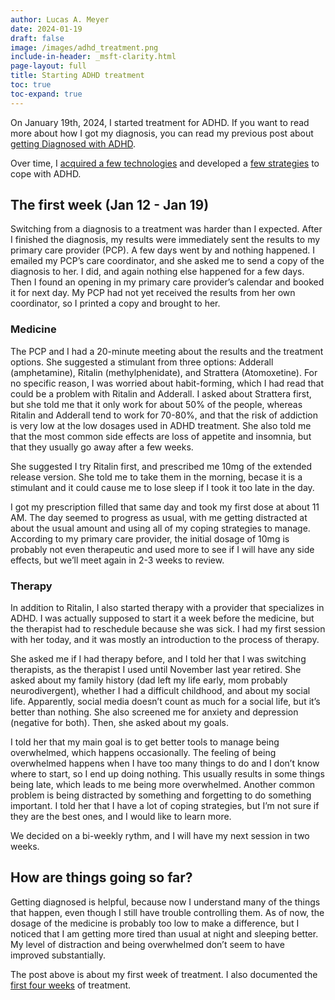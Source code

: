 ```yaml
---
author: Lucas A. Meyer
date: 2024-01-19
draft: false
image: /images/adhd_treatment.png
include-in-header: _msft-clarity.html
page-layout: full
title: Starting ADHD treatment
toc: true
toc-expand: true
---
```

<article data-clarity-region="article">

On January 19th, 2024, I started treatment for ADHD. If you want to read more about how I got my diagnosis, you can read my previous post about [getting Diagnosed with ADHD](/posts/2024-01-04-adhd.qmd).

Over time, I [acquired a few technologies](2024-02-02-adhd-coping-technologies.qmd) and developed a [few strategies](2024-02-03-adhd-coping-strategies.qmd) to cope with ADHD.

## The first week (Jan 12 - Jan 19)

Switching from a diagnosis to a treatment was harder than I expected. After I finished the diagnosis, my results were immediately sent the results to my primary care provider (PCP). A few days went by and nothing happened. I emailed my PCP's care coordinator, and she asked me to send a copy of the diagnosis to her. I did, and again nothing else happened for a few days. Then I found an opening in my primary care provider's calendar and booked it for next day. My PCP had not yet received the results from her own coordinator, so I printed a copy and brought to her. 

### Medicine

The PCP and I had a 20-minute meeting about the results and the treatment options. She suggested a stimulant from three options: Adderall (amphetamine), Ritalin (methylphenidate), and Strattera (Atomoxetine). For no specific reason, I was worried about habit-forming, which I had read that could be a problem with Ritalin and Adderall. I asked about Strattera first, but she told me that it only work for about 50% of the people, whereas Ritalin and Adderall tend to work for 70-80%, and that the risk of addiction is very low at the low dosages used in ADHD treatment. She also told me that the most common side effects are loss of appetite and insomnia, but that they usually go away after a few weeks. 

She suggested I try Ritalin first, and prescribed me 10mg of the extended release version. She told me to take them in the morning, becase it is a stimulant and it could cause me to lose sleep if I took it too late in the day. 

I got my prescription filled that same day and took my first dose at about 11 AM. The day seemed to progress as usual, with me getting distracted at about the usual amount and using all of my coping strategies to manage. According to my primary care provider, the initial dosage of 10mg is probably not even therapeutic and used more to see if I will have any side effects, but we'll meet again in 2-3 weeks to review. 

### Therapy

In addition to Ritalin, I also started therapy with a provider that specializes in ADHD. I was actually supposed to start it a week before the medicine, but the therapist had to reschedule because she was sick. I had my first session with her today, and it was mostly an introduction to the process of therapy.

She asked me if I had therapy before, and I told her that I was switching therapists, as the therapist I used until November last year retired. She asked about my family history (dad left my life early, mom probably neurodivergent), whether I had a difficult childhood, and about my social life. Apparently, social media doesn't count as much for a social life, but it's better than nothing. She also screened me for anxiety and depression (negative for both). Then, she asked about my goals.

I told her that my main goal is to get better tools to manage being overwhelmed, which happens occasionally. The feeling of being overwhelmed happens when I have too many things to do and I don't know where to start, so I end up doing nothing. This usually results in some things being late, which leads to me being more overwhelmed. Another common problem is being distracted by something and forgetting to do something important. I told her that I have a lot of coping strategies, but I'm not sure if they are the best ones, and I would like to learn more.

We decided on a bi-weekly rythm, and I will have my next session in two weeks. 

## How are things going so far?

Getting diagnosed is helpful, because now I understand many of the things that happen, even though I still have trouble controlling them. As of now, the dosage of the medicine is probably too low to make a difference, but I noticed that I am getting more tired than usual at night and sleeping better. My level of distraction and being overwhelmed don't seem to have improved substantially.

The post above is about my first week of treatment. I also documented the [first four weeks](2024-02-10-adhd-treatment-4-week.qmd) of treatment.

</article>